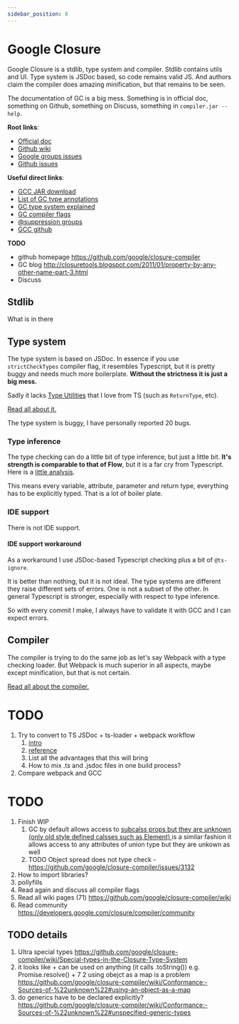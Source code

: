 ```yaml
---
sidebar_position: 8
---
```




# Google Closure
Google Closure is a stdlib, type system and compiler. Stdlib contains utils and UI. Type system is JSDoc based, so code remains valid JS. And authors claim the compiler does amazing minification, but that remains to be seen.

The documentation of GC is a big mess. Something is in official doc, something on Github, something on Discuss, something in `compiler.jar --help`.

**Root links**:
- [Official doc](https://developers.google.com/closure/compiler)
- [Github wiki](https://github.com/google/closure-compiler/wiki)
- [Google groups issues](https://groups.google.com/g/closure-compiler-discuss)
- [Github issues](https://github.com/google/closure-compiler/issues)

**Useful direct links**:
- [GCC JAR download](https://mvnrepository.com/artifact/com.google.javascript/closure-compiler)
- [List of GC type annotations](https://github.com/google/closure-compiler/wiki/Annotating-JavaScript-for-the-Closure-Compiler)
- [GC type system explained](https://github.com/google/closure-compiler/wiki#typing)
- [GC compiler flags](https://github.com/google/closure-compiler/wiki/Flags-and-Options)
- [@suppression groups](https://github.com/google/closure-compiler/wiki/@suppress-annotations)
- [GCC github](https://github.com/google/closure-compiler)

**TODO**
- github homepage https://github.com/google/closure-compiler
- GC blog http://closuretools.blogspot.com/2011/01/property-by-any-other-name-part-3.html
- Discuss

## Stdlib
<Todo>What is in there</Todo>

## Type system
The type system is based on JSDoc. In essence if you use `strictCheckTypes` compiler flag, it resembles Typescript, but it is pretty buggy and needs much more boilerplate. **Without the strictness it is just a big mess.**

Sadly it lacks [Type Utilities](https://www.typescriptlang.org/docs/handbook/utility-types.html) that I love from TS (such as `ReturnType`, etc).

[Read all about it.](./types/types-index)

<Fail>The type system is buggy, I have personally reported 20 bugs.</Fail>

### Type inference
The type checking can do a little bit of type inference, but just a little bit. **It's strength is comparable to that of Flow**, but it is a far cry from Typescript. Here is a [little analysis](./type-inference).

<Fail>This means every variable, attribute, parameter and return type, everything has to be explicitly typed. That is a lot of boiler plate.</Fail>

### IDE support
<Fail>There is not IDE support.</Fail>

#### IDE support workaround
As a workaround I use JSDoc-based Typescript checking plus a bit of `@ts-ignore`.

It is better than nothing, but it is not ideal. The type systems are different they raise different sets of errors. One is not a subset of the other. In general Typescript is stronger, especially with respect to type inference. 

<Fail>So with every commit I make, I always have to validate it with GCC and I can expect errors.</Fail>

## Compiler
The compiler is trying to do the same job as let's say Webpack with a type checking loader. But Webpack is much superior in all aspects, maybe except minification, but that is not certain.

[Read all about the compiler.](./compiler/index-compiler)


# TODO
1. Try to convert to TS JSDoc + ts-loader + webpack workflow
   1. [intro](https://www.typescriptlang.org/docs/handbook/type-checking-javascript-files.html)
   2. [reference](https://www.typescriptlang.org/docs/handbook/jsdoc-supported-types.html#unsupported-tags)
   3. List all the advantages that this will bring
   4. How to mix .ts and .jsdoc files in one build process?
2. Compare webpack and GCC

# TODO
1. Finish WIP
   1. GC by default allows access to [subcalss props but they are unknown (only old style defined calsses such as Element) ](https://github.com/google/closure-compiler/wiki/Conformance:-Sources-of-%22unknown%22) is a similar fashion it allows access to any attributes of union type but they are unkown as well
   2. TODO Object spread does not type check - https://github.com/google/closure-compiler/issues/3132
2. How to import libraries?
3. pollyfills
4. Read again and discuss all compiler flags
5. Read all wiki pages (71) https://github.com/google/closure-compiler/wiki
6. Read community https://developers.google.com/closure/compiler/community


## TODO details
1. Ultra special types https://github.com/google/closure-compiler/wiki/Special-types-in-the-Closure-Type-System
4. it looks like + can be used on anything (it calls .toString()) e.g. Promise.resolve() + 7
2 using obejct as a map is a problem https://github.com/google/closure-compiler/wiki/Conformance:-Sources-of-%22unknown%22#using-an-object-as-a-map
1. do generics have to be declared explicitly? https://github.com/google/closure-compiler/wiki/Conformance:-Sources-of-%22unknown%22#unspecified-generic-types 
